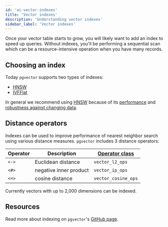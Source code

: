 ```yaml
---
id: 'ai-vector-indexes'
title: 'Vector indexes'
description: 'Understanding vector indexes'
sidebar_label: 'Vector indexes'
---
```


Once your vector table starts to grow, you will likely want to add an index to speed up queries. Without indexes, you'll be performing a sequential scan which can be a resource-intensive operation when you have many records.

## Choosing an index

Today `pgvector` supports two types of indexes:

- [HNSW](/docs/guides/ai/vector-indexes/hnsw-indexes)
- [IVFFlat](/docs/guides/ai/vector-indexes/ivf-indexes)

In general we recommend using [HNSW](/docs/guides/ai/vector-indexes/hnsw-indexes) because of its [performance](/blog/increase-performance-pgvector-hnsw#hnsw-performance-1536-dimensions) and [robustness against changing data](/docs/guides/ai/vector-indexes/hnsw-indexes#when-should-you-create-hnsw-indexes).

## Distance operators

Indexes can be used to improve performance of nearest neighbor search using various distance measures. `pgvector` includes 3 distance operators:

| Operator | Description            | [**Operator class**](https://www.postgresql.org/docs/current/sql-createopclass.html) |
| -------- | ---------------------- | ------------------------------------------------------------------------------------ |
| `<->`    | Euclidean distance     | `vector_l2_ops`                                                                      |
| `<#>`    | negative inner product | `vector_ip_ops`                                                                      |
| `<=>`    | cosine distance        | `vector_cosine_ops`                                                                  |

Currently vectors with up to 2,000 dimensions can be indexed.

## Resources

Read more about indexing on `pgvector`'s [GitHub page](https://github.com/pgvector/pgvector#indexing).
